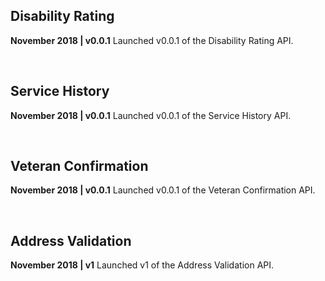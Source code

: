 <div id="disability_rating" />

## Disability Rating

**November 2018 | v0.0.1**
Launched v0.0.1 of the Disability Rating API.

<br />

<div id="service_history" />

## Service History

**November 2018 | v0.0.1**
Launched v0.0.1 of the Service History API.

<br />

<div id="veteran_confirmation" />

## Veteran Confirmation

**November 2018 | v0.0.1**
Launched v0.0.1 of the Veteran Confirmation API.

<br />

<div id="address_validation" />

## Address Validation

**November 2018 | v1**
Launched v1 of the Address Validation API.

